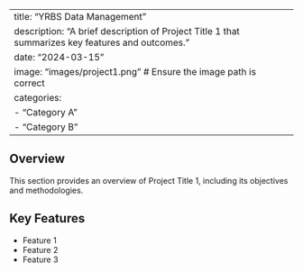 
---
title: "YRBS Data Management"
description: "A brief description of Project Title 1 that summarizes key features and outcomes."
date: "2024-03-15"
image: "images/project1.png"  # Ensure the image path is correct
categories: 
  - "Category A"
  - "Category B"
---

## Overview

This section provides an overview of Project Title 1, including its objectives and methodologies.

## Key Features

- Feature 1
- Feature 2
- Feature 3
